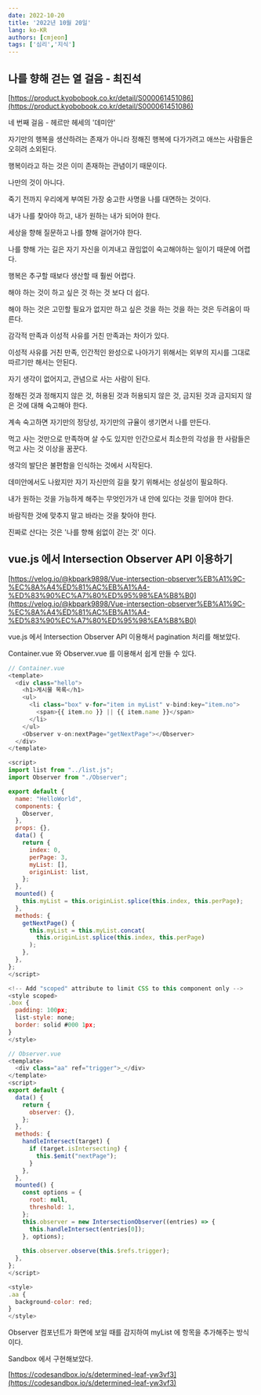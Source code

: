 ```yaml
---
date: 2022-10-20
title: '2022년 10월 20일'
lang: ko-KR
authors: [cmjeon]
tags: ['심리','지식']
---
```


## 나를 향해 걷는 열 걸음 - 최진석

[https://product.kyobobook.co.kr/detail/S000061451086](https://product.kyobobook.co.kr/detail/S000061451086)

네 번째 걸음 - 헤르만 헤세의 '데미안'

자기만의 행복을 생산하려는 존재가 아니라 정해진 행복에 다가가려고 애쓰는 사람들은 오히려 소외된다.

행복이라고 하는 것은 이미 존재하는 관념이기 때문이다.

나만의 것이 아니다.

죽기 전까지 우리에게 부여된 가장 숭고한 사명을 나를 대면하는 것이다.

내가 나를 찾아야 하고, 내가 원하는 내가 되어야 한다.

세상을 향해 질문하고 나를 향해 걸어가야 한다.

나를 향해 가는 길은 자기 자신을 이겨내고 끊임없이 숙고해야하는 일이기 때문에 어렵다.

행복은 추구할 때보다 생산할 때 훨씬 어렵다.

해야 하는 것이 하고 싶은 것 하는 것 보다 더 쉽다.

해야 하는 것은 고민할 필요가 없지만 하고 싶은 것을 하는 것을 하는 것은 두려움이 따른다.

감각적 만족과 이성적 사유를 거친 만족과는 차이가 있다.

이성적 사유를 거친 만족, 인간적인 완성으로 나아가기 위해서는 외부의 지시를 그대로 따르기만 해서는 안된다.

자기 생각이 없어지고, 관념으로 사는 사람이 된다.

정해진 것과 정해지지 않은 것, 허용된 것과 허용되지 않은 것, 금지된 것과 금지되지 않은 것에 대해 숙고해야 한다.

계속 숙고하면 자기만의 정당성, 자기만의 규율이 생기면서 나를 만든다.

먹고 사는 것만으로 만족하며 살 수도 있지만 인간으로서 최소한의 각성을 한 사람들은 먹고 사는 것 이상을 꿈꾼다.

생각의 발단은 불편함을 인식하는 것에서 시작된다.

데미안에서도 나왔지만 자기 자신만의 길을 찾기 위해서는 성실성이 필요하다.

내가 원하는 것을 가능하게 해주는 무엇인가가 내 안에 있다는 것을 믿어야 한다.

바람직한 것에 맞추지 말고 바라는 것을 찾아야 한다.

진짜로 산다는 것은 '나를 향해 쉼없이 걷는 것' 이다.

## vue.js 에서 Intersection Observer API 이용하기

[https://velog.io/@kbpark9898/Vue-intersection-observer%EB%A1%9C-%EC%8A%A4%ED%81%AC%EB%A1%A4-%ED%83%90%EC%A7%80%ED%95%98%EA%B8%B0](https://velog.io/@kbpark9898/Vue-intersection-observer%EB%A1%9C-%EC%8A%A4%ED%81%AC%EB%A1%A4-%ED%83%90%EC%A7%80%ED%95%98%EA%B8%B0)

vue.js 에서 Intersection Observer API 이용해서 pagination 처리를 해보았다.

Container.vue 와 Observer.vue 를 이용해서 쉽게 만들 수 있다.

```js {10,6-8} showLineNumbers
// Container.vue
<template>
  <div class="hello">
    <h1>게시물 목록</h1>
    <ul>
      <li class="box" v-for="item in myList" v-bind:key="item.no">
        <span>{{ item.no }} || {{ item.name }}</span>
      </li>
    </ul>
    <Observer v-on:nextPage="getNextPage"></Observer>
  </div>
</template>

<script>
import list from "../list.js";
import Observer from "./Observer";

export default {
  name: "HelloWorld",
  components: {
    Observer,
  },
  props: {},
  data() {
    return {
      index: 0,
      perPage: 3,
      myList: [],
      originList: list,
    };
  },
  mounted() {
    this.myList = this.originList.splice(this.index, this.perPage);
  },
  methods: {
    getNextPage() {
      this.myList = this.myList.concat(
        this.originList.splice(this.index, this.perPage)
      );
    },
  },
};
</script>

<!-- Add "scoped" attribute to limit CSS to this component only -->
<style scoped>
.box {
  padding: 100px;
  list-style: none;
  border: solid #000 1px;
}
</style>
```

```js {12-16,19-25,27} showLineNumbers
// Observer.vue
<template>
  <div class="aa" ref="trigger">_</div>
</template>
<script>
export default {
  data() {
    return {
      observer: {},
    };
  },
  methods: {
    handleIntersect(target) {
      if (target.isIntersecting) {
        this.$emit("nextPage");
      }
    },
  },
  mounted() {
    const options = {
      root: null,
      threshold: 1,
    };
    this.observer = new IntersectionObserver((entries) => {
      this.handleIntersect(entries[0]);
    }, options);
    
    this.observer.observe(this.$refs.trigger);
  },
};
</script>

<style>
.aa {
  background-color: red;
}
</style>
```

Observer 컴포넌트가 화면에 보일 때를 감지하여 myList 에 항목을 추가해주는 방식이다.

Sandbox 에서 구현해보았다.

[https://codesandbox.io/s/determined-leaf-yw3vf3](https://codesandbox.io/s/determined-leaf-yw3vf3)
